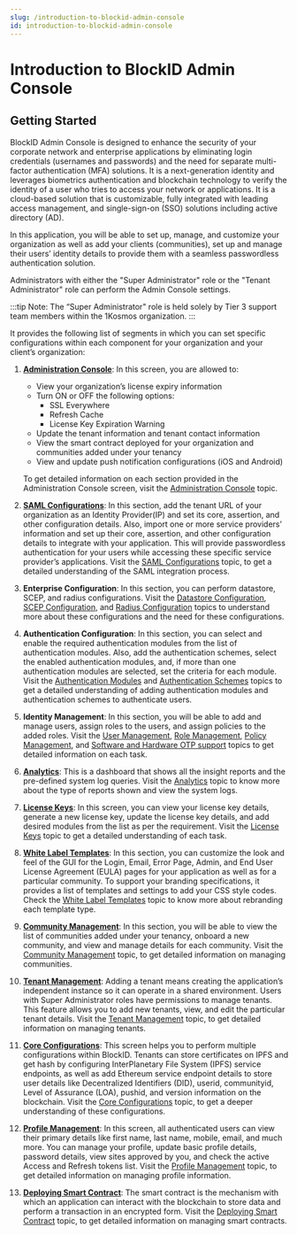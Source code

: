 ```yaml
---
slug: /introduction-to-blockid-admin-console
id: introduction-to-blockid-admin-console
---
```

# Introduction to BlockID Admin Console 

## Getting Started 

BlockID Admin Console is designed to enhance the security of your corporate network and enterprise applications by eliminating login credentials (usernames and passwords) and the need for separate multi-factor authentication (MFA) solutions. It is a next-generation identity and leverages biometrics authentication and blockchain technology to verify the identity of a user who tries to access your network or applications. It is a cloud-based solution that is customizable, fully integrated with leading access management, and single-sign-on (SSO) solutions including active directory (AD).

In this application, you will be able to set up, manage, and customize your organization as well as add your clients (communities), set up and manage their users’ identity details to provide them with a seamless passwordless authentication solution.

Administrators with either the "Super Administrator" role or the "Tenant Administrator" role can perform the Admin Console settings.

:::tip Note:
The “Super Administrator" role is held solely by Tier 3 support team members within the 1Kosmos organization.
:::

It provides the following list of segments in which you can set specific configurations within each component for your organization and your client’s organization:

1. <a name = "AdminConsole"></a>**[Administration Console](https://docs.1kosmos.com/docs/administration-console)**: In this screen, you are allowed to:
    * View your organization’s license expiry information
    * Turn ON or OFF the following options:
        * SSL Everywhere
        * Refresh Cache
        * License Key Expiration Warning
    * Update the tenant information and tenant contact information
    * View the smart contract deployed for your organization and communities added under your tenancy
    * View and update push notification configurations (iOS and Android)

    To get detailed information on each section provided in the Administration Console screen, visit the [Administration Console](https://docs.1kosmos.com/docs/administration-console) topic.

2. **[SAML Configurations](https://docs.1kosmos.com/docs/samlv2)**: In this section, add the tenant URL of your organization as an Identity Provider(IP) and set its core, assertion, and other configuration details. Also, import one or more service providers’ information and set up their core, assertion, and other configuration details to integrate with your application. This will provide passwordless authentication for your users while accessing these specific service provider’s applications. Visit the [SAML Configurations](https://docs.1kosmos.com/docs/samlv2) topic, to get a detailed understanding of the SAML integration process.

3. **Enterprise Configuration**: In this section, you can perform datastore, SCEP, and radius configurations. Visit the [Datastore Configuration](https://docs.1kosmos.com/docs/datastore-configuration-1), [SCEP Configuration](https://docs.1kosmos.com/docs/scep-configuration), and [Radius Configuration](https://docs.1kosmos.com/docs/radius-configuration) topics to understand more about these configurations and the need for these configurations.

4. **Authentication Configuration**: In this section, you can select and enable the required authentication modules from the list of authentication modules. Also, add the authentication schemes, select the enabled authentication modules, and, if more than one authentication modules are selected, set the criteria for each module. Visit the [Authentication Modules](https://docs.1kosmos.com/docs/authentication-modules) and [Authentication Schemes](https://docs.1kosmos.com/docs/authentication-scheme) topics to get a detailed understanding of adding authentication modules and authentication schemes to authenticate users.

5. **Identity Management**: In this section, you will be able to add and manage users, assign roles to the users, and assign policies to the added roles. Visit the [User Management](https://1kosmos.document360.io/v1/docs/user-management), [Role Management](https://1kosmos.document360.io/v1/docs/role-management), [Policy Management](https://1kosmos.document360.io/v1/docs/saml-configuration), and [Software and Hardware OTP support](https://docs.1kosmos.com/docs/software-and-hardware-otp-support) topics to get detailed information on each task.

6. **[Analytics](https://docs.1kosmos.com/docs/analytics)**: This is a dashboard that shows all the insight reports and the pre-defined system log queries. Visit the [Analytics](https://docs.1kosmos.com/docs/analytics) topic to know more about the type of reports shown and view the system logs.

7. **[License Keys](https://1kosmos.document360.io/v1/docs/license-keys)**: In this screen, you can view your license key details, generate a new license key, update the license key details, and add desired modules from the list as per the requirement. Visit the [License Keys](https://docs.1kosmos.com/docs/license-keys) topic to get a detailed understanding of each task.

8. **[White Label Templates](https://1kosmos.document360.io/v1/docs/White-Label-templates)**: In this section, you can customize the look and feel of the GUI for the Login, Email, Error Page, Admin, and End User License Agreement (EULA) pages for your application as well as for a particular community. To support your branding specifications, it provides a list of templates and settings to add your CSS style codes. Check the [White Label Templates](https://docs.1kosmos.com/docs/white-label-templates) topic to know more about rebranding each template type.

9. **[Community Management](https://docs.1kosmos.com/docs/community-management)**: In this section, you will be able to view the list of communities added under your tenancy, onboard a new community, and view and manage details for each community. Visit the [Community Management](https://docs.1kosmos.com/docs/community-management) topic, to get detailed information on managing communities.


10. **[Tenant Management](https://docs.1kosmos.com/docs/tenant-management)**: Adding a tenant means creating the application’s independent instance so it can operate in a shared environment. Users with Super Administrator roles have permissions to manage tenants. This feature allows you to add new tenants, view, and edit the particular tenant details. Visit the [Tenant Management](https://docs.1kosmos.com/docs/tenant-management) topic, to get detailed information on managing tenants.

11. **[Core Configurations](https://docs.1kosmos.com/docs/core-configurations)**: This screen helps you to perform multiple configurations within BlockID. Tenants can store certificates on IPFS and get hash by configuring InterPlanetary File System (IPFS) service endpoints, as well as add Ethereum service endpoint details to store user details like Decentralized Identifiers (DID), userid, communityid, Level of Assurance (LOA), pushid, and version information on the blockchain. Visit the [Core Configurations](https://docs.1kosmos.com/docs/core-configurations) topic, to get a deeper understanding of these configurations. 

12. **[Profile Management](https://docs.1kosmos.com/docs/profile)**: In this screen, all authenticated users can view their primary details like first name, last name, mobile, email, and much more. You can manage your profile, update basic profile details, password details, view sites approved by you, and check the active Access and Refresh tokens list.  Visit the [Profile Management](https://docs.1kosmos.com/docs/profile) topic, to get detailed information on managing profile information.

13. **[Deploying Smart Contract](https://docs.1kosmos.com/docs/deploying-smart-contract)**: The smart contract is the mechanism with which an application can interact with the blockchain to store data and perform a transaction in an encrypted form. Visit the [Deploying Smart Contract](https://docs.1kosmos.com/docs/deploying-smart-contract) topic, to get detailed information on managing smart contracts.

